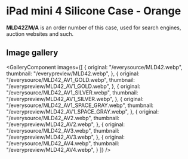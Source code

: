 
# iPad mini 4 Silicone Case - Orange

<Callout type='info' emoji='👉🏻'>**MLD42ZM/A** is an order number of this case, used for search engines, auction websites and such.</Callout>

## Image gallery

<GalleryComponent
    images={[
      {
        original: "/everysource/MLD42.webp",
        thumbnail: "/everypreview/MLD42.webp",
      },
      {
        original: "/everysource/MLD42_AV1_GOLD.webp",
        thumbnail: "/everypreview/MLD42_AV1_GOLD.webp",
      },
      {
        original: "/everysource/MLD42_AV1_SILVER.webp",
        thumbnail: "/everypreview/MLD42_AV1_SILVER.webp",
      },
      {
        original: "/everysource/MLD42_AV1_SPACE_GRAY.webp",
        thumbnail: "/everypreview/MLD42_AV1_SPACE_GRAY.webp",
      },
      {
        original: "/everysource/MLD42_AV2.webp",
        thumbnail: "/everypreview/MLD42_AV2.webp",
      },
      {
        original: "/everysource/MLD42_AV3.webp",
        thumbnail: "/everypreview/MLD42_AV3.webp",
      },
      {
        original: "/everysource/MLD42_AV4.webp",
        thumbnail: "/everypreview/MLD42_AV4.webp",
      }
    ]}
  />
